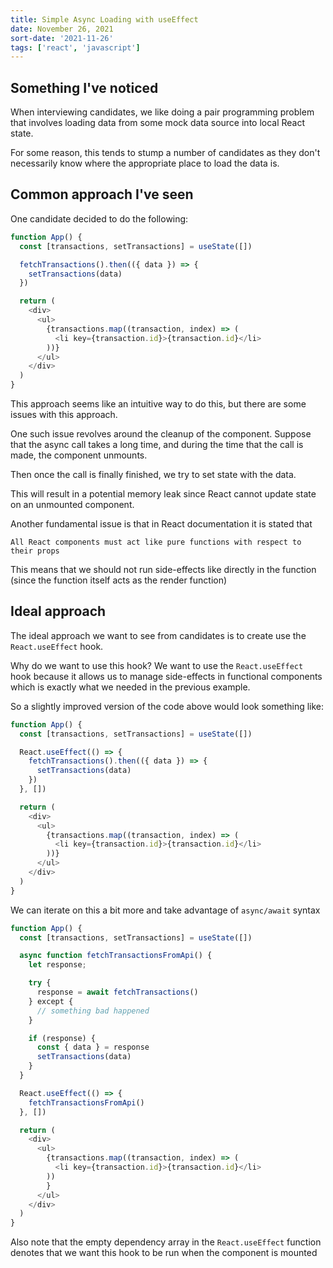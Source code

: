 ```yaml
---
title: Simple Async Loading with useEffect
date: November 26, 2021
sort-date: '2021-11-26'
tags: ['react', 'javascript']
---
```


## Something I've noticed

When interviewing candidates, we like doing a pair programming problem that involves
loading data from some mock data source into local React state.

For some reason, this tends to stump a number of candidates as they don't necessarily
know where the appropriate place to load the data is.

## Common approach I've seen

One candidate decided to do the following:

```javascript
function App() {
  const [transactions, setTransactions] = useState([])

  fetchTransactions().then(({ data }) => {
    setTransactions(data)
  })

  return (
    <div>
      <ul>
        {transactions.map((transaction, index) => (
          <li key={transaction.id}>{transaction.id}</li>
        ))}
      </ul>
    </div>
  )
}
```

This approach seems like an intuitive way to do this, but there are
some issues with this approach.

One such issue revolves around the cleanup of the component. Suppose that the async call
takes a long time, and during the time that the call is made, the component unmounts.

Then once the call is finally finished, we try to set state with the data.

This will result in a potential memory leak since React cannot update state
on an unmounted component.

Another fundamental issue is that in React documentation it is stated that

`All React components must act like pure functions with respect to their props`

This means that we should not run side-effects like directly in the function (since
the function itself acts as the render function)

## Ideal approach

The ideal approach we want to see from candidates is to create use the `React.useEffect` hook.

Why do we want to use this hook? We want to use the `React.useEffect` hook because it allows us
to manage side-effects in functional components which is exactly what we needed in the previous example.

So a slightly improved version of the code above would look something like:

```javascript
function App() {
  const [transactions, setTransactions] = useState([])

  React.useEffect(() => {
    fetchTransactions().then(({ data }) => {
      setTransactions(data)
    })
  }, [])

  return (
    <div>
      <ul>
        {transactions.map((transaction, index) => (
          <li key={transaction.id}>{transaction.id}</li>
        ))}
      </ul>
    </div>
  )
}
```

We can iterate on this a bit more and take advantage of `async/await` syntax

```javascript
function App() {
  const [transactions, setTransactions] = useState([])

  async function fetchTransactionsFromApi() {
    let response;

    try {
      response = await fetchTransactions()
    } except {
      // something bad happened
    }

    if (response) {
      const { data } = response
      setTransactions(data)
    }
  }

  React.useEffect(() => {
    fetchTransactionsFromApi()
  }, [])

  return (
    <div>
      <ul>
        {transactions.map((transaction, index) => (
          <li key={transaction.id}>{transaction.id}</li>
        ))
        }
      </ul>
    </div>
  )
}
```

Also note that the empty dependency array in the `React.useEffect` function denotes that we want this hook to be run when the component is mounted

